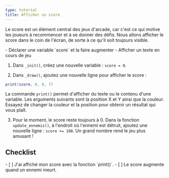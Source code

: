 ```yaml
---
type: tutorial
title: Afficher un score
---
```


Le score est un élément central des jeux d'arcade, car c'est ce qui motive les joueurs à recommencer et à se donner des défis. Nous allons afficher le score dans le coin de l'écran, de sorte à ce qu'il soit toujours visible.

<PreCheck>
- Déclarer une variable `score` et la faire augmenter
- Afficher un texte en cours de jeu
</PreCheck>

1. Dans `_init()`, créez une nouvelle variable : `score = 0`.

2. Dans `_draw()`, ajoutez une nouvelle ligne pour afficher le score :

```lua
print(score, 0, 0, 7)
```

La commande `print()` permet d'afficher du texte ou le contenu d'une variable. Les arguments suivants sont la position X et Y ainsi que la couleur. Essayez de changer la couleur et la position pour obtenir un résultat qui vous plaît.

3. Pour le moment, le score reste toujours à 0. Dans la fonction `update_ennemis()`, à l'endroit où l'ennemi est détruit, ajoutez une nouvelle ligne : `score += 100`. Un grand nombre rend le jeu plus amusant !

<Box icon="check-list">

  ## Checklist

  <Checklist>
  - [ ] J'ai affiché mon score avec la fonction `print()`.
  - [ ] Le score augmente quand un ennemi meurt.
  </Checklist>
</Box>
